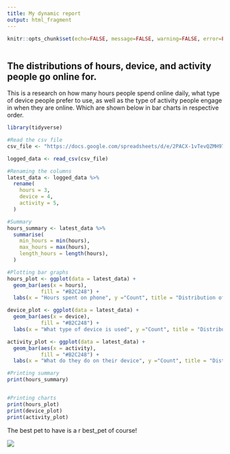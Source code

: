 ---
title: My dynamic report
output: html_fragment
---

```{r setup, include=FALSE}
knitr::opts_chunk$set(echo=FALSE, message=FALSE, warning=FALSE, error=FALSE)

```

```{css}

```

## The distributions of hours, device, and activity people go online for.

This is a research on how many hours people spend online daily, what type of device people prefer to use, as well as the type of activity people engage in when they are online. Which are shown below in bar charts in respective order.

```{r, echo=FALSE}
library(tidyverse)

#Read the csv file
csv_file <- "https://docs.google.com/spreadsheets/d/e/2PACX-1vTevQZMH97P-mhvKExyXsTEWAcZ2vu98EjmGyTjcD7ZBRffnBv_GJdfTaBqg13A2wod7tx47MzXrE9J/pub?gid=316309048&single=true&output=csv"

logged_data <- read_csv(csv_file)

#Renaming the columns
latest_data <- logged_data %>%
  rename(
    hours = 3,
    device = 4,
    activity = 5,
  )

#Summary
hours_summary <- latest_data %>%
  summarise(
    min_hours = min(hours),
    max_hours = max(hours),
    length_hours = length(hours),
  )

#Plotting bar graphs 
hours_plot <- ggplot(data = latest_data) +
  geom_bar(aes(x = hours),
           fill = "#B2C248") +
  labs(x = "Hours spent on phone", y ="Count", title = "Distribution of Hours")

device_plot <- ggplot(data = latest_data) +
  geom_bar(aes(x = device),
           fill = "#B2C248") +
  labs(x = "What type of device is used", y ="Count", title = "Distribution of Device")

activity_plot <- ggplot(data = latest_data) +
  geom_bar(aes(x = activity),
           fill = "#B2C248") +
  labs(x = "What do they do on their device", y ="Count", title = "Distribution of Actiivty")

#Printing summary
print(hours_summary)


#Printing charts
print(hours_plot)
print(device_plot)
print(activity_plot)
```



The best pet to have is a r best_pet of course!

![](https://c.tenor.com/-qBsG1HwR4oAAAAC/tenor.gif)
